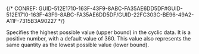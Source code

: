 

{/* CONREF: GUID-512E1710-163F-43F9-8ABC-FA35AE6DD5DF#GUID-512E1710-163F-43F9-8ABC-FA35AE6DD5DF/GUID-22FC303C-BE96-49A2-A11F-7315B3A90227  */}

Specifies the highest possible value (upper bound) in the cyclic data. It is a positive number, with a default value of 360. This value also represents the same quantity as the lowest possible value (lower bound).
